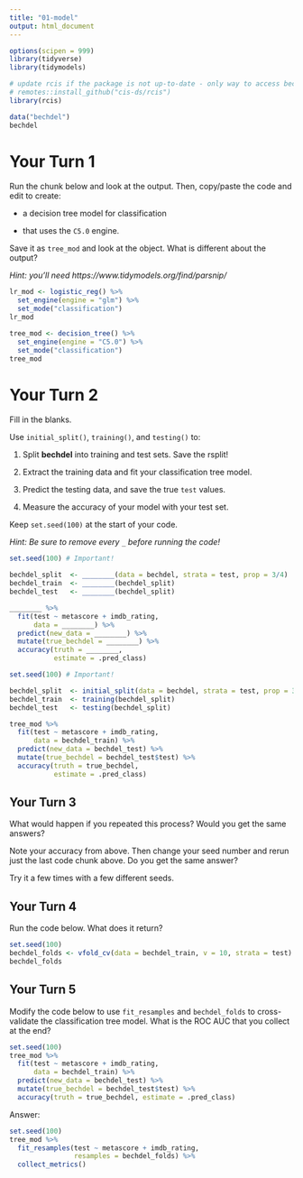 ```yaml
---
title: "01-model"
output: html_document
---
```


```r
options(scipen = 999)
library(tidyverse)
library(tidymodels)

# update rcis if the package is not up-to-date - only way to access bechdel
# remotes::install_github("cis-ds/rcis")
library(rcis)

data("bechdel")
bechdel
```

# Your Turn 1

Run the chunk below and look at the output. Then, copy/paste the code and edit to create:

+ a decision tree model for classification 

+ that uses the `C5.0` engine. 

Save it as `tree_mod` and look at the object. What is different about the output?

*Hint: you'll need https://www.tidymodels.org/find/parsnip/*

```r
lr_mod <- logistic_reg() %>% 
  set_engine(engine = "glm") %>% 
  set_mode("classification")
lr_mod
```

```r
tree_mod <- decision_tree() %>% 
  set_engine(engine = "C5.0") %>% 
  set_mode("classification")
tree_mod 
```

# Your Turn 2

Fill in the blanks. 

Use `initial_split()`, `training()`, and `testing()` to:

1. Split **bechdel** into training and test sets. Save the rsplit!

2. Extract the training data and fit your classification tree model.

3. Predict the testing data, and save the true `test` values.

4. Measure the accuracy of your model with your test set.  

Keep `set.seed(100)` at the start of your code.

*Hint: Be sure to remove every `_` before running the code!*

```r
set.seed(100) # Important!

bechdel_split  <- ________(data = bechdel, strata = test, prop = 3/4)
bechdel_train  <- ________(bechdel_split)
bechdel_test   <- ________(bechdel_split)

________ %>% 
  fit(test ~ metascore + imdb_rating, 
      data = ________) %>% 
  predict(new_data = ________) %>% 
  mutate(true_bechdel = ________) %>% 
  accuracy(truth = ________, 
           estimate = .pred_class)
```

```r
set.seed(100) # Important!

bechdel_split  <- initial_split(data = bechdel, strata = test, prop = 3/4)
bechdel_train  <- training(bechdel_split)
bechdel_test   <- testing(bechdel_split)

tree_mod %>% 
  fit(test ~ metascore + imdb_rating, 
      data = bechdel_train) %>% 
  predict(new_data = bechdel_test) %>% 
  mutate(true_bechdel = bechdel_test$test) %>% 
  accuracy(truth = true_bechdel, 
           estimate = .pred_class)
```

## Your Turn 3

What would happen if you repeated this process? Would you get the same answers?

Note your accuracy from above. Then change your seed number and rerun just the last code chunk above. Do you get the same answer? 

Try it a few times with a few different seeds.

## Your Turn 4

Run the code below. What does it return?

```r
set.seed(100)
bechdel_folds <- vfold_cv(data = bechdel_train, v = 10, strata = test)
bechdel_folds
```


## Your Turn 5

Modify the code below to use `fit_resamples` and `bechdel_folds` to cross-validate the classification tree model. What is the ROC AUC that you collect at the end?

```r
set.seed(100)
tree_mod %>% 
  fit(test ~ metascore + imdb_rating, 
      data = bechdel_train) %>% 
  predict(new_data = bechdel_test) %>% 
  mutate(true_bechdel = bechdel_test$test) %>% 
  accuracy(truth = true_bechdel, estimate = .pred_class)
```

Answer:

```r
set.seed(100)
tree_mod %>% 
  fit_resamples(test ~ metascore + imdb_rating, 
                resamples = bechdel_folds) %>% 
  collect_metrics()
```
